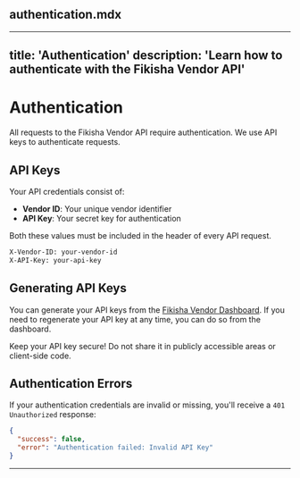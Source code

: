 ## authentication.mdx

---
title: 'Authentication'
description: 'Learn how to authenticate with the Fikisha Vendor API'
---

# Authentication

All requests to the Fikisha Vendor API require authentication. We use API keys to authenticate requests.

## API Keys

Your API credentials consist of:

- **Vendor ID**: Your unique vendor identifier
- **API Key**: Your secret key for authentication

Both these values must be included in the header of every API request.

```bash
X-Vendor-ID: your-vendor-id
X-API-Key: your-api-key
```

## Generating API Keys

You can generate your API keys from the [Fikisha Vendor Dashboard](https://vendor.fikisha.com/api-integration). If you need to regenerate your API key at any time, you can do so from the dashboard.

<Warning>
  Keep your API key secure! Do not share it in publicly accessible areas or client-side code.
</Warning>

## Authentication Errors

If your authentication credentials are invalid or missing, you'll receive a `401 Unauthorized` response:

```json
{
  "success": false,
  "error": "Authentication failed: Invalid API Key"
}
```

---